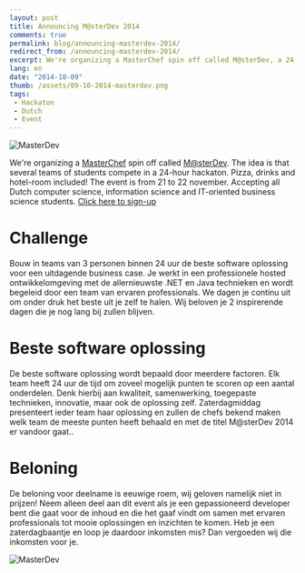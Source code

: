 ---
layout: post
title: Announcing M@sterDev 2014
comments: true
permalink: blog/announcing-masterdev-2014/
redirect_from: /announcing-masterdev-2014/
excerpt: We're organizing a MasterChef spin off called M@sterDev, a 24-hour hackaton / coding competition for students!
lang: en
date: "2014-10-09"
thumb: /assets/09-10-2014-masterdev.png
tags:
 - Hackaton
 - Dutch
 - Event
---

![MasterDev](/assets/09-10-2014-masterdev.png)

We're organizing a [MasterChef](https://www.fox.com/masterchef/) spin off called [M@sterDev](http://masterdev.nl/). The idea is that several teams of students compete in a 24-hour hackaton. Pizza, drinks and hotel-room included! The event is from 21 to 22 november. Accepting all Dutch computer science, information science and IT-oriented business science students. [Click here to sign-up](http://masterdev.nl/)

# Challenge

Bouw in teams van 3 personen binnen 24 uur de beste software oplossing voor een uitdagende business case. Je werkt in een professionele hosted ontwikkelomgeving met de allernieuwste .NET en Java technieken en wordt begeleid door een team van ervaren professionals. We dagen je continu uit om onder druk het beste uit je zelf te halen. Wij beloven je 2 inspirerende dagen die je nog lang bij zullen blijven.
 
# Beste software oplossing

De beste software oplossing wordt bepaald door meerdere factoren. Elk team heeft 24 uur de tijd om zoveel mogelijk punten te scoren op een aantal onderdelen. Denk hierbij aan kwaliteit, samenwerking, toegepaste technieken, innovatie, maar ook de oplossing zelf. Zaterdagmiddag presenteert ieder team haar oplossing en zullen de chefs bekend maken welk team de meeste punten heeft behaald en met de titel M@sterDev 2014 er vandoor gaat..

# Beloning

De beloning voor deelname is eeuwige roem, wij geloven namelijk niet in prijzen! Neem alleen deel aan dit event als je een gepassioneerd developer bent die gaat voor de inhoud en die het gaaf vindt om samen met ervaren professionals tot mooie oplossingen en inzichten te komen. Heb je een zaterdagbaantje en loop je daardoor inkomsten mis? Dan vergoeden wij die inkomsten voor je.

![MasterDev](/assets/09-10-2014-masterdev2.png)